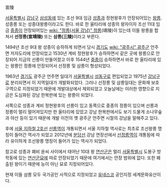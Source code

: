 宣陵 

[[서울특별시]] [[강남구]] [[삼성동(서울 강남)|삼성동]]에 있는 조선 9대 임금 [[성종]]과 정현왕후가 안장되어있는 [[왕릉]]. 성종릉 또는 성종대왕릉이라고도 한다. 바로 한 울타리에 성종의 왕자이자 조선 11대 임금 [[중종]]이 안장되어있는 [[wiki: "정릉(서울 강남)" 정릉]](靖陵)이 있는데 이들 왕릉을 합쳐서 '''선정릉(宣靖陵)''' 또는 '''삼릉(三陵)'''이라고 부른다. 

1494년 조선 9대 왕 성종이 승하하게 되면서 당시 [[경기도]] [[wiki: "광주시" 광주]]군 언주면 저자도리에 안장되었고 1530년 계비 정현왕후가 승하하면서 같은 곳에 왕릉으로 안장되어 지금의 선릉이 만들어졌고 이후 1544년 [[중종]]이 승하하면서 바로 한 울타리에 있는 왕릉인 정릉에 안장되어서 선정릉 및 삼릉이 형성되었다. 

1963년 [[경기도]] 광주군 언주면 일대가 [[서울특별시]] [[성동구]]로 편입되었고 1975년 [[강남구]]로 분리되면서 이 지역일대가 개발화되었다. 그러나 선정릉 및 삼릉일대는 문화재 보호구역으로 지정되었기 때문에 개발대상에서 제외되었고 오늘날에는 이러한 영향으로 지금은 도심화된 강남 한복판에 있는 왕릉이 되었다. 

서쪽으로 성종과 계비 정현왕후의 선릉이 있고 동쪽으로 중종의 정릉이 있으며 선릉과 정릉이 멀리 떨어져있지만 한 울타리에 있었고 강남 한복판에서도 보기 드물게 소나무숲과 야산 등이 있기 때문에 개발 이전의 옛 광주군 언주면 시절의 강남을 말해주고 있다. 

후에 [[서울 지하철 2호선]] [[선릉역]]이 개통되면서 서울 지하철 역사로는 최초로 조선왕릉 명칭이 들어간 역사가 되었고 2012년에 [[분당선]] 강남 연장선에서 [[선정릉역]]이 개통됨에 따라 유이하게 조선왕릉 명칭이 들어가 있는 역사가 되었다.

참고로 성종과 폐비 윤씨 사이에서 태어난 10대 왕 [[연산군]]은 멀리 [[서울특별시]] 도봉구 방학동에 있는 [[연산군묘]]에 따로 안장되었기 때문에 여기에서는 안장 범위에 없다. 또한 폐출된 왕이기 때문에 능이 아닌 묘로 지정되어있다. 

현재 이들 삼릉 모두 국가공인 사적으로 지정되었고 [[유네스코]] 공인지정 세계문화유산이다.
